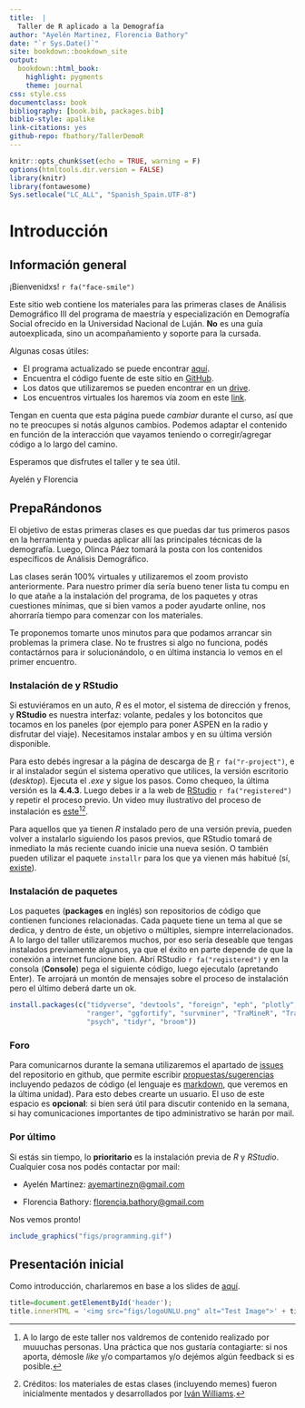 ```yaml
---
title:  |
  Taller de R aplicado a la Demografía
author: "Ayelén Martinez, Florencia Bathory"
date: "`r Sys.Date()`"
site: bookdown::bookdown_site
output: 
  bookdown::html_book:
    highlight: pygments
    theme: journal
css: style.css
documentclass: book
bibliography: [book.bib, packages.bib]
biblio-style: apalike
link-citations: yes
github-repo: fbathory/TallerDemoR
---
```


```r
knitr::opts_chunk$set(echo = TRUE, warning = F)
options(htmltools.dir.version = FALSE)
library(knitr)
library(fontawesome)
Sys.setlocale("LC_ALL", "Spanish_Spain.UTF-8")
```

# Introducción

## Información general

¡Bienvenidxs! `r fa("face-smile")`

Este sitio web contiene los materiales para las primeras clases de Análisis Demográfico III del programa de maestría y especialización en Demografía Social ofrecido en la Universidad Nacional de Luján. **No** es una guía autoexplicada, sino un acompañamiento y soporte para la cursada.

Algunas cosas útiles:

-   El programa actualizado se puede encontrar [aquí](https://github.com/fbathory/TallerDemoR/tree/master/programa).
-   Encuentra el código fuente de este sitio en [GitHub](https://github.com/fbathory/TallerDemoR/tree/master).
-   Los datos que utilizaremos se pueden encontrar en un [drive](https://drive.google.com/drive/folders/1wRmATJa1ZcCVk5gDodjtD1SYJLabjlvD?usp=sharing).
-   Los encuentros virtuales los haremos vía zoom en este [link](https://us06web.zoom.us/j/88249603426?pwd=sw7NItVGMUB6jm113eCb2Jta34rAoM.1).

Tengan en cuenta que esta página puede *cambiar* durante el curso, así que no te preocupes si notás algunos cambios. Podemos adaptar el contenido en función de la interacción que vayamos teniendo o corregir/agregar código a lo largo del camino.

Esperamos que disfrutes el taller y te sea útil.

Ayelén y Florencia

<!-- --------------------------------------------------------------------- -->

## PrepaRándonos

El objetivo de estas primeras clases es que puedas dar tus primeros pasos en la herramienta y puedas aplicar allí las principales técnicas de la demografía. Luego, Olinca Páez tomará la posta con los contenidos específicos de Análisis Demográfico. 

Las clases serán 100% virtuales y utilizaremos el zoom provisto anteriormente. Para nuestro primer día sería bueno tener lista tu compu en lo que atañe a la instalación del programa, de los paquetes y otras cuestiones mínimas, que si bien vamos a poder ayudarte online, nos ahorraría tiempo para comenzar con los materiales.

Te proponemos tomarte unos minutos para que podamos arrancar sin problemas la primera clase. No te frustres si algo no funciona, podés contactárnos para ir solucionándolo, o en última instancia lo vemos en el primer encuentro.

### Instalación de y RStudio

Si estuviéramos en un auto, *R* es el motor, el sistema de dirección y frenos, y **RStudio** es nuestra interfaz: volante, pedales y los botoncitos que tocamos en los paneles (por ejemplo para poner ASPEN en la radio y disfrutar del viaje). Necesitamos instalar ambos y en su última versión disponible.

Para esto debés ingresar a la página de descarga de [R](http://mirror.fcaglp.unlp.edu.ar/CRAN/) `r fa("r-project")`, e ir al instalador según el sistema operativo que utilices, la versión escritorio (*desktop*). Ejecuta el *.exe* y sigue los pasos. Como chequeo, la última versión es la **4.4.3**. Luego debes ir a la web de [RStudio](https://www.rstudio.com/products/rstudio/download/) `r fa("registered")` y repetir el proceso previo. Un video muy ilustrativo del proceso de instalación es [este](https://www.youtube.com/watch?v=Nmu4WPdJBRo)[^1][^2].

[^1]: A lo largo de este taller nos valdremos de contenido realizado por muuuchas personas. Una práctica que nos gustaría contagiarte: si nos aporta, démosle *like* y/o compartamos y/o dejémos algún feedback si es posible.
[^2]: Créditos: los materiales de estas clases (incluyendo memes) fueron inicialmente mentados y desarrollados por [Iván Williams](https://github.com/IvanWilli).

Para aquellos que ya tienen *R* instalado pero de una versión previa, pueden volver a instalarlo siguiendo los pasos previos, que RStudio tomará de inmediato la más reciente cuando inicie una nueva sesión. O también pueden utilizar el paquete `installr` para los que ya vienen más habitué (sí, [existe](https://www.asale.org/damer/habitu%C3%A9)).

### Instalación de paquetes

Los paquetes (**packages** en inglés) son repositorios de código que contienen funciones relacionadas. Cada paquete tiene un tema al que se dedica, y dentro de éste, un objetivo o múltiples, siempre interrelacionados. A lo largo del taller utilizaremos muchos, por eso sería deseable que tengas instalados previamente algunos, ya que el éxito en parte depende de que la conexión a internet funcione bien. Abrí RStudio `r fa("registered")` y en la consola (**Console**) pega el siguiente código, luego ejecutalo (apretando Enter). Te arrojará un montón de mensajes sobre el proceso de instalación pero el último deberá darte un ok.

```r
install.packages(c("tidyverse", "devtools", "foreign", "eph", "plotly", "gapminder", "gridExtra", "wpp2019", "HMDHFDplus","rgdal","spdplyr","leaflet", "gdata", "stats", "prettyR", "utils", "haven", "survival",
                   "ranger", "ggfortify", "survminer", "TraMineR", "TraMineRextras", "WeightedCluster", "colorspace", "here", "RColorBrewer", "Hmisc", "MCMCpack", "corrplot", "descr", "nnet", "effects", 
                   "psych", "tidyr", "broom"))
```

### Foro

Para comunicarnos durante la semana utilizaremos el apartado de [issues](https://github.com/IvanWilli/TallerDemoR/issues) del repositorio en github, que permite escribir [propuestas/sugerencias](https://docs.github.com/es/issues/tracking-your-work-with-issues/creating-an-issue) incluyendo pedazos de código (el lenguaje es [markdown](https://en.wikipedia.org/wiki/Markdown), que veremos en la última unidad). Para esto debes crearte un usuario. El uso de este espacio es **opcional**: si bien será útil para discutir contenido en la semana, si hay comunicaciones importantes de tipo administrativo se harán por mail.

### Por último

Si estás sin tiempo, lo **prioritario** es la instalación previa de *R* y *RStudio*. Cualquier cosa nos podés contactar por mail:

-   Ayelén Martinez: [ayemartinezn\@gmail.com](mailto:ayemartinezn@gmail.com){.email}

-   Florencia Bathory: [florencia.bathory\@gmail.com](mailto:florencia.bathory@gmail.com){.email}

Nos vemos pronto!

```r
include_graphics("figs/programming.gif")
```

<!-- --------------------------------------------------------------------- -->

## Presentación inicial

Como introducción, charlaremos en base a los slides de [aquí](https://github.com/fbathory/TallerDemoR/blob/master/ppt/Introduccion.html).

```js
title=document.getElementById('header');
title.innerHTML = '<img src="figs/logoUNLU.png" alt="Test Image">' + title.innerHTML
```
